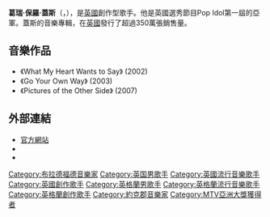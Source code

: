 {{Infobox Musical artist 
| Name                = 葛瑞·蓋斯
| Img                 = 
| Img_capt            = 
| Img_size            = 
| Landscape           = 
| Background          = 歌手
| Birth_name          = Gareth Paul Gates
| Alias               = 
| Born                = {{birth date and age|mf=yes|1984|07|12}}<br />{{GBR}}[[英格蘭|英格蘭]][[布拉福|布拉福]]
| Died                = 
| Origin              = 
| Instrument          = 
| Voice_type          = 
| Genre               = [[流行音樂|流行音樂]]
| Occupation          = [[創作型歌手|創作型歌手]]
| Years_active        = 2002年至今
| Label               = [[索尼音樂娛樂|索尼音樂娛樂]]/<br>19 Entertainment<br>(2002-2006)<br>Universal Music TV/<br>19 Entertainment<br>(2006-2007)
| URL                 = 
| Assiocated acts     = 
}}

'''葛瑞·保羅·蓋斯'''（{{lang-en|Gareth Paul Gates}}，{{bd|1984年|7月12日|catIdx=G}}），是[[英國|英國]]創作型歌手。他是英國選秀節目Pop Idol第一屆的亞軍。蓋斯的音樂專輯，在[[英國|英國]]發行了超過350萬張銷售量。

==音樂作品==
*《What My Heart Wants to Say》 (2002)
*《Go Your Own Way》 (2003)
*《Pictures of the Other Side》 (2007)

==外部連結==
* [https://web.archive.org/web/20130605085300/http://www.garethgates.com/ 官方網站]
*{{myspace|garethgates}}
*{{IMDb name|1101697}}

{{Authority control}}
{{DEFAULTSORT:Gates, Gareth}}
[[Category:布拉德福德音樂家|Category:布拉德福德音樂家]]
[[Category:英国男歌手|Category:英国男歌手]]
[[Category:英國流行音樂歌手|Category:英國流行音樂歌手]]
[[Category:英國創作歌手|Category:英國創作歌手]]
[[Category:英格蘭男歌手|Category:英格蘭男歌手]]
[[Category:英格蘭流行音樂歌手|Category:英格蘭流行音樂歌手]]
[[Category:英格蘭創作歌手|Category:英格蘭創作歌手]]
[[Category:約克郡音樂家|Category:約克郡音樂家]]
[[Category:MTV亞洲大獎獲得者|Category:MTV亞洲大獎獲得者]]